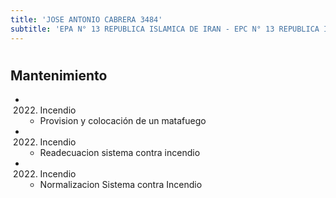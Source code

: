 ```yaml
---
title: 'JOSE ANTONIO CABRERA 3484'
subtitle: 'EPA N° 13 REPUBLICA ISLAMICA DE IRAN - EPC N° 13 REPUBLICA ISLAMICA DE IRAN'
---
```


#


## Mantenimiento

*  (2022) Incendio 
    + Provision y colocación de un matafuego

*  (2022) Incendio 
    + Readecuacion sistema contra incendio

*  (2022) Incendio 
    + Normalizacion Sistema contra Incendio



